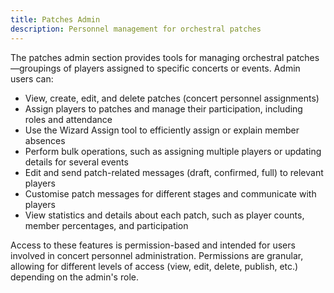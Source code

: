 ```yaml
---
title: Patches Admin
description: Personnel management for orchestral patches
---
```


The patches admin section provides tools for managing orchestral patches—groupings of players assigned to specific concerts or events. Admin users can:

- View, create, edit, and delete patches (concert personnel assignments)
- Assign players to patches and manage their participation, including roles and attendance
- Use the Wizard Assign tool to efficiently assign or explain member absences
- Perform bulk operations, such as assigning multiple players or updating details for several events
- Edit and send patch-related messages (draft, confirmed, full) to relevant players
- Customise patch messages for different stages and communicate with players
- View statistics and details about each patch, such as player counts, member percentages, and participation

Access to these features is permission-based and intended for users involved in concert personnel administration. Permissions are granular, allowing for different levels of access (view, edit, delete, publish, etc.) depending on the admin's role.

